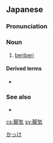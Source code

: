 ==Japanese==
{{wikipedia|lang=ja}}
{{ja-kanjitab|かく|k1=かっ|け|yomi=o}}

===Pronunciation===
{{ja-pron|acc=3|y=go|かっけ}}

===Noun===
{{ja-noun|かっけ|kyu=腳氣|hhira=かくけ}}

# {{lb|ja|pathology|sort=かっけ}} [[beriberi]]

====Derived terms====
* {{ja-l|乳児脚気}}

===See also===
* {{ja-l|衝心}}

[[Category:ja:Diseases|かっけ]]

[[cs:脚気]]
[[sv:脚気]]